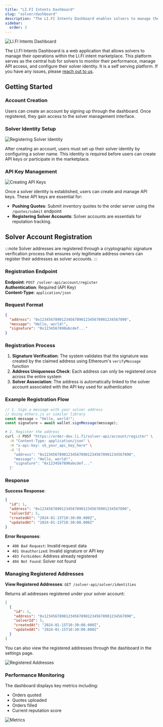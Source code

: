 ```yaml
---
title: "LI.FI Intents Dashboard"
slug: "solver/dashboard"
description: "The LI.FI Intents Dashboard enables solvers to manage their operations, create API keys, and participate in the intent marketplace for cross-chain transfers."
sidebar:
  order: 3
---
```


![LI.FI Intents Dashboard](/dashboard/1.png)

The LI.FI Intents Dashboard is a web application that allows solvers to manage their operations within the LI.FI intent marketplace. This platform serves as the central hub for solvers to monitor their performance, manage API access, and configure their solver identity.
It is a self serving platform. If you have any issues, please [reach out to us](mailto:hello@li.fi).

## Getting Started

### Account Creation

Users can create an account by signing up through the dashboard. Once registered, they gain access to the solver management interface.

### Solver Identity Setup

![Registering Solver Identity](/dashboard/2.png)

After creating an account, users must set up their solver identity by configuring a solver name. This identity is required before users can create API keys or participate in the marketplace.

### API Key Management

![Creating API Keys](/dashboard/3.png)

Once a solver identity is established, users can create and manage API keys. These API keys are essential for:

- **Pushing Quotes**: Submit inventory quotes to the order server using the `/quotes/submit` endpoint
- **Registering Solver Accounts**: Solver accounts are essentials for reputation tracking.

## Solver Account Registration

:::note
Solver addresses are registered through a cryptographic signature verification process that ensures only legitimate address owners can register their addresses as solver accounts.
:::

### Registration Endpoint

**Endpoint**: `POST /solver-api/account/register`  
**Authentication**: Required (API Key)  
**Content-Type**: `application/json`

### Request Format

```json
{
  "address": "0x1234567890123456789012345678901234567890",
  "message": "Hello, world!",
  "signature": "0x1234567890abcdef..."
}
```

### Registration Process

1. **Signature Verification**: The system validates that the signature was created by the claimed address using Ethereum's `verifyMessage` function
2. **Address Uniqueness Check**: Each address can only be registered once across the entire system
3. **Solver Association**: The address is automatically linked to the solver account associated with the API key used for authentication

### Example Registration Flow

```typescript
// 1. Sign a message with your solver address
// Using ethers.js or similar library
const message = "Hello, world!";
const signature = await wallet.signMessage(message);
```

```bash
# 2. Register the address
curl -X POST "https://order-dev.li.fi/solver-api/account/register" \
  -H "Content-Type: application/json" \
  -H "x-api-key: sk_your_api_key_here" \
  -d '{
    "address": "0x1234567890123456789012345678901234567890",
    "message": "Hello, world!",
    "signature": "0x1234567890abcdef..."
  }'
```

### Response

**Success Response**:

```json
{
  "id": 1,
  "address": "0x1234567890123456789012345678901234567890",
  "solverId": 5,
  "createdAt": "2024-01-15T10:30:00.000Z",
  "updatedAt": "2024-01-15T10:30:00.000Z"
}
```

**Error Responses**:

- `400 Bad Request`: Invalid request data
- `401 Unauthorized`: Invalid signature or API key
- `403 Forbidden`: Address already registered
- `404 Not Found`: Solver not found

### Managing Registered Addresses

**View Registered Addresses**: `GET /solver-api/solver/identities`

Returns all addresses registered under your solver account:

```json
[
  {
    "id": 1,
    "address": "0x1234567890123456789012345678901234567890",
    "solverId": 5,
    "createdAt": "2024-01-15T10:30:00.000Z",
    "updatedAt": "2024-01-15T10:30:00.000Z"
  }
]
```

You can also view the registered addresses through the dashboard in the settings page.

![Registered Addresses](/dashboard/5.png)

### Performance Monitoring

The dashboard displays key metrics including:

- Orders quoted
- Quotes uploaded
- Orders filled
- Current reputation score

![Metrics](/dashboard/4.png)
